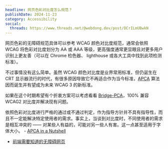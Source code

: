 ```yaml
---
headline: 网页色彩对比度怎么规范？
publishDate: 2024-11-23
category: Accessibility
social:
  threads: https://www.threads.net/@webdong.dev/post/DCrILmUBwkN
---
```


网页色彩的无障碍规范具体可以参考 WCAG 颜色对比度规范，通常会依照 WCAG 将色彩对比度划分为 AA 或 AAA 等级，更高强度通常更显眼且对更多用户识别上更友善（可以在 Chrome 检色器、 lighthouse 或各大工具中找到此项检测标准）。

不过事情没有这么简单。虽然 WCAG 颜色对比度是业界常用标准，但仍诞生在 CRT 显示器流行的时代，有很多原因导致它不再适合作为当今标准，[APCA](https://git.apcacontrast.com/documentation/APCAeasyIntro) 算法因而诞生并有望成为未来 WCAG 3 的新标准。

如果在这个时期希望有个折衷方案可以考虑看看 [Bridge-PCA](https://bridgepca.com/)，100% 兼容 WCAG2 对比度并解决现有问题。

依照色彩对比度进行严格的通过或不通过判定，作为指导方针并不具有指导性，而且不一定能解决特定使用者的需求。事实上，当谈到对比度时，不同使用者的需求是相互冲突的 —— 对某些人有益的，可能对另一些人有害。这一点甚至适用于字体大小。 - [APCA in a Nutshell](https://git.apcacontrast.com/documentation/APCA_in_a_Nutshell#failing-passfail)

- [前端需要知道的无障碍网页](https://www.webdong.dev/post/accessibility-and-webpage/)
